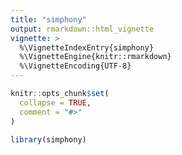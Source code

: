 ```yaml
---
title: "simphony"
output: rmarkdown::html_vignette
vignette: >
  %\VignetteIndexEntry{simphony}
  %\VignetteEngine{knitr::rmarkdown}
  %\VignetteEncoding{UTF-8}
---
```


```r
knitr::opts_chunk$set(
  collapse = TRUE,
  comment = "#>"
)
```

```r
library(simphony)
```
